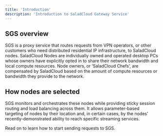 ```yaml
---
title: 'Introduction'
description: 'Introduction to SaladCloud Gateway Service'
---
```


## SGS overview

SGS is a proxy service that routes requests from VPN operators, or other customers who need distributed residential IP
infrastructure, to SaladCloud nodes. SaladCloud Nodes are individually owned and operated desktop PCs whose owners have
explicitly opted in to share their network bandwidth and local compute resources. Node owners, or ‘SaladCloud Chefs’,
are compensated by SaladCloud based on the amount of compute resources or bandwidth they provide to the network.

## How nodes are selected

SGS monitors and orchestrates these nodes while providing sticky session routing and load balancing across them. It
allows parameter-based targeting of nodes by their location and, in certain cases, by the nodes' recently-demonstrated
ability to reach specific streaming services.

Read on to learn how to start sending requests to SGS.
